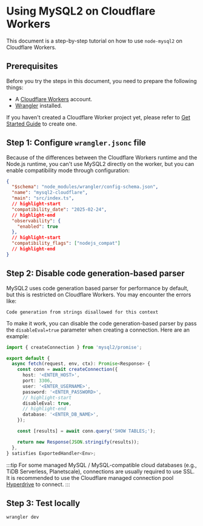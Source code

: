 # Using MySQL2 on Cloudflare Workers

This document is a step-by-step tutorial on how to use `node-mysql2` on Cloudflare Workers.

## Prerequisites

Before you try the steps in this document, you need to prepare the following things:

- A [Cloudflare Workers](https://dash.cloudflare.com/login) account.
- [Wrangler](https://developers.cloudflare.com/workers/wrangler/) installed.

If you haven't created a Cloudflare Worker project yet, please refer to [Get Started Guide](https://developers.cloudflare.com/workers/get-started/guide/) to create one.

## Step 1: Configure `wrangler.jsonc` file

Because of the differences between the Cloudflare Workers runtime and the Node.js runtime, you can't use MySQL2 directly on the worker, but you can enable compatibility mode through configuration:

```json
{
  "$schema": "node_modules/wrangler/config-schema.json",
  "name": "mysql2-cloudflare",
  "main": "src/index.ts",
  // highlight-start
  "compatibility_date": "2025-02-24",
  // highlight-end
  "observability": {
    "enabled": true
  },
  // highlight-start
  "compatibility_flags": ["nodejs_compat"]
  // highlight-end
}
```

## Step 2: Disable code generation-based parser

MySQL2 uses code generation based parser for performance by default, but this is restricted on Cloudflare Workers. You may encounter the errors like:

```
Code generation from strings disallowed for this context
```

To make it work, you can disable the code generation-based parser by pass the `disableEval=true` parameter when creating a connection. Here are an example:

```ts
import { createConnection } from 'mysql2/promise';

export default {
  async fetch(request, env, ctx): Promise<Response> {
    const conn = await createConnection({
      host: '<ENTER_HOST>',
      port: 3306,
      user: '<ENTER_USERNAME>',
      password: '<ENTER_PASSWORD>',
      // highlight-start
      disableEval: true,
      // highlight-end
      database: '<ENTER_DB_NAME>',
    });

    const [results] = await conn.query('SHOW TABLES;');

    return new Response(JSON.stringify(results));
  },
} satisfies ExportedHandler<Env>;
```

:::tip
For some managed MySQL / MySQL-compatible cloud databases (e.g., TiDB Serverless, Planetscale), connections are usually required to use SSL. It is recommended to use the Cloudflare managed connection pool [Hyperdrive](https://developers.cloudflare.com/hyperdrive/) to connect.
:::

## Step 3: Test locally

```
wrangler dev
```
